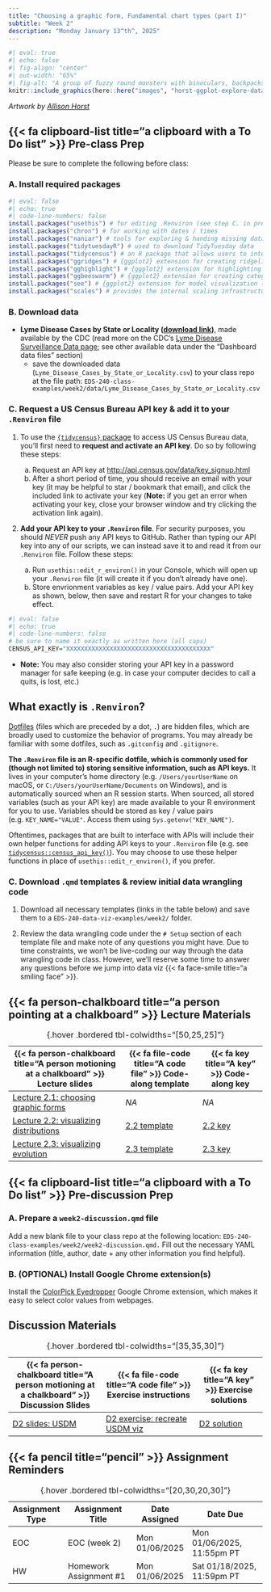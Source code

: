 ```yaml
---
title: "Choosing a graphic form, Fundamental chart types (part I)"
subtitle: "Week 2"
description: "Monday January 13^th^, 2025"
---
```


```r
#| eval: true 
#| echo: false
#| fig-align: "center"
#| out-width: "65%" 
#| fig-alt: "A group of fuzzy round monsters with binoculars, backpacks and guide books looking up a graphs flying around with wings (like birders, but with exploratory data visualizations). Stylized text reads 'ggplot2: visual data exploration.' Learn more about ggplot2."
knitr::include_graphics(here::here("images", "horst-ggplot-explore-dataviz.png"))
```

:::{.gray-text .center-text}
*Artwork by [Allison Horst](https://allisonhorst.com/){target="_blank"}*
:::

## {{< fa clipboard-list title="a clipboard with a To Do list" >}} Pre-class Prep {#pre-class-prep}

Please be sure to complete the following before class: 

### A. Install required packages

```r
#| eval: false
#| echo: true
#| code-line-numbers: false
install.packages("usethis") # for editing .Renviron (see step C. in pre-class prep)
install.packages("chron") # for working with dates / times
install.packages("naniar") # tools for exploring & handing missing data
install.packages("tidytuesdayR") # used to download TidyTuesday data
install.packages("tidycensus") # an R package that allows users to interface with a select number of the US Census Bureau’s data APIs and return tidyverse-ready data frames
install.packages("ggridges") # {ggplot2} extension for creating ridgeline plots
install.packages("gghighlight") # {ggplot2} extension for highlighting geoms
install.packages("ggbeeswarm") # {ggplot2} extension for creating categorical scatter (violin point) plots
install.packages("see") # {ggplot2} extension for model visualization (we'll be using it for it's geom, geom_violindot())
install.packages("scales") # provides the internal scaling infrastructure used by ggplot2, and gives you tools to override the default breaks, labels, transformations and palettes (installed automatically with {ggplot2} or {tidyverse})
```

### B. Download data

- **Lyme Disease Cases by State or Locality ([download link](https://www.cdc.gov/lyme/datasurveillance/case-counts/Lyme_Disease_Cases_by_State_or_Locality.csv))**, made available by the CDC (read more on the CDC's [Lyme Disease Surveillance Data page](https://www.cdc.gov/lyme/data-research/facts-stats/surveillance-data-1.html){target="_blank"}; see other available data under the "Dashboard data files" section)
  - save the downloaded data (`Lyme_Disease_Cases_by_State_or_Locality.csv`) to your class repo at the file path: `EDS-240-class-examples/week2/data/Lyme_Disease_Cases_by_State_or_Locality.csv`

### C. Request a US Census Bureau API key & add it to your `.Renviron` file

1. To use the [`{tidycensus}` package](https://walker-data.com/tidycensus/){target="_blank} to access US Census Bureau data, you'll first need to **request and activate an API key**. Do so by following these steps:

    a. Request an API key at <http://api.census.gov/data/key_signup.html>{target="_blank}
    b. After a short period of time, you should receive an email with your key (it may be helpful to star / bookmark that email), and click the included link to activate your key (**Note:** if you get an error when activating your key, close your browser window and try clicking the activation link again).

2. **Add your API key to your `.Renviron` file**. For security purposes, you should *NEVER* push any API keys to GitHub. Rather than typing our API key into any of our scripts, we can instead save it to and read it from our `.Renviron` file. Follow these steps:

    a. Run `usethis::edit_r_environ()` in your Console, which will open up your `.Renviron` file (it will create it if you don't already have one).
    b. Store envrionment variables as key / value pairs. Add your API key as shown, below, then save and restart R for your changes to take effect.
    
```r
#| eval: false
#| echo: true
#| code-line-numbers: false
# be sure to name it exactly as written here (all caps) 
CENSUS_API_KEY="XXXXXXXXXXXXXXXXXXXXXXXXXXXXXXXXXXXXXXXX"
```

- **Note:** You may also consider storing your API key in a password manager for safe keeping (e.g. in case your computer decides to call a quits, is lost, etc.) 

::: {.callout-note collapse=true}
## What exactly is `.Renviron`?

[Dotfiles](https://en.wikipedia.org/wiki/Hidden_file_and_hidden_directory){target="_blank"} (files which are preceded by a dot, `.`) are hidden files, which are broadly used to customize the behavior of programs. You may already be familiar with some dotfiles, such as `.gitconfig` and `.gitignore`.

**The `.Renviron` file is an R-specific dotfile, which is commonly used for (though not limited to) storing sensitive information, such as API keys.** It lives in your computer's home directory (e.g. `/Users/yourUserName` on macOS, or `C:/Users/yourUserName/Documents` on Windows), and is automatically sourced when an R session starts. When sourced, all stored variables (such as your API key) are made available to your R environment for you to use. Variables should be stored as key / value pairs (e.g. `KEY_NAME="VALUE"`. Access them using `Sys.getenv("KEY_NAME")`.

Oftentimes, packages that are built to interface with APIs will include their own helper functions for adding API keys to your `.Renviron` file (e.g. see [`tidycensus::census_api_key()`](https://walker-data.com/tidycensus/reference/census_api_key.html){target="_blank"}). You may choose to use these helper functions in place of `usethis::edit_r_environ()`, if you prefer.
:::
    
<!-- To prevent us from accidentally pushing our key(s), we can save it to a separate file which we'll add to our `.gitignore`. Do so by following these steps: -->

<!--   a. Create a `week2/` folder in the root directory of your class repo -->

<!--   b. Add a file to your `week2/` folder called `KEYS.R`, and save your API key to an object name like this: -->

<!-- ```{r filename="~/week2/KEYS.R"} -->
<!-- #| eval: false -->
<!-- #| echo: true -->
<!-- censusKEY <- "XXXXXXXXXXXXXXXXXXXXXXXXXXXXXXXXXXXXXXXX" -->
<!-- ``` -->

<!--   b. Add `KEYS.R` to your `.gitignore` -->

<!-- ```{r filename=".gitignore"} -->
<!-- #| eval: false -->
<!-- #| echo: true -->
<!-- /week2/KEYS.R -->
<!-- ``` -->

<!--   c. Save `.gitignore` (once saved, you should see the newly added `KEYS.R` file disappear from your **Git** pane in RStudio, and a modified `.gitignore` appear). Stage/add, commit, and push this `.gitignore` file to GitHub -->

<!-- In class, we'll source our key (by running `source(here::here("week2", "KEYS.R"))`) into any scripts / Qmd files, where required.  -->

### C. Download `.qmd` templates & review initial data wrangling code

1. Download all necessary templates (links in the table below) and save them to a `EDS-240-data-viz-examples/week2/` folder. 

2. Review the data wrangling code under the `# Setup` section of each template file and make note of any questions you might have. Due to time constraints, we won't be live-coding our way through the data wrangling code in class. However, we'll reserve some time to answer any questions before we jump into data viz {{< fa face-smile title="a smiling face" >}}.

## {{< fa person-chalkboard title="a person pointing at a chalkboard" >}} Lecture Materials {#lecture-materials}

| {{< fa person-chalkboard title="A person motioning at a chalkboard" >}} Lecture slides   | {{< fa file-code title="A code file" >}} Code-along template | {{< fa key title="A key" >}} Code-along key |
|------------------------------------------------------------------------------------------|--------------------------------------------------------------|---------------------------------------------------|
| [Lecture 2.1: choosing graphic forms](lecture-slides/lecture2.1-choosing-graphic-forms-slides.qmd){target="_blank"}  | *NA* | *NA* |
| [Lecture 2.2: visualizing distributions](lecture-slides/lecture2.2-distributions-slides.qmd){target="_blank"}  | [2.2 template](https://github.com/EDS-240-Data-Viz/code-along-templates/blob/main/week2/TEMPLATE-lecture2.2-distributions.qmd){target="_blank"} | [2.2 key](keys/KEY-lecture2.2-distributions.qmd){target="_blank"} |
| [Lecture 2.3: visualizing evolution](lecture-slides/lecture2.3-evolution-slides.qmd){target="_blank"}  | [2.3 template](https://github.com/EDS-240-Data-Viz/code-along-templates/blob/main/week2/TEMPLATE-lecture2.3-evolution.qmd){target="_blank"} | [2.3 key](keys/KEY-lecture2.3-evolution.qmd){target="_blank"} |
: {.hover .bordered tbl-colwidths="[50,25,25]"} 

## {{< fa clipboard-list title="a clipboard with a To Do list" >}} Pre-discussion Prep {#pre-discussion-prep} 
### A. Prepare a `week2-discussion.qmd` file

Add a new blank file to your class repo at the following location: `EDS-240-class-examples/week2/week2-discussion.qmd.` Fill out the necessary YAML information (title, author, date + any other information you find helpful).

### B. (OPTIONAL) Install Google Chrome extension(s)

Install the [ColorPick Eyedropper](https://chrome.google.com/webstore/detail/colorpick-eyedropper/ohcpnigalekghcmgcdcenkpelffpdolg) Google Chrome extension, which makes it easy to select color values from webpages.

## Discussion Materials

| {{< fa person-chalkboard title="A person motioning at a chalkboard" >}} Discussion Slides | {{< fa file-code title="A code file" >}} Exercise instructions | {{< fa key title="A key" >}} Exercise solutions |
|-------------------|-------------------|--------------|
| [D2 slides: USDM](discussion/week2/week2-USDM-slides.qmd) | [D2 exercise: recreate USDM viz](discussion/week2/week2-exercise.qmd) | [D2 solution](discussion/week2/week2-solution.qmd) |
: {.hover .bordered tbl-colwidths="[35,35,30]"} 

## {{< fa pencil title="pencil" >}} Assignment Reminders {#assignment-reminders}

| Assignment Type | Assignment Title         | Date Assigned  | Date Due                   |
|-----------------|--------------------------|----------------|----------------------------|
| EOC             | EOC (week 2)             | Mon 01/06/2025 | Mon 01/06/2025, 11:55pm PT |
| HW              | Homework Assignment #1   | Mon 01/06/2025 | Sat 01/18/2025, 11:59pm PT |
: {.hover .bordered tbl-colwidths="[20,30,20,30]"} 

<!-- | Assignment Type | Assignment Title                                  | Date Assigned  | Date Due                   | -->
<!-- |-----------------|---------------------------------------------------|----------------|----------------------------| -->
<!-- | EOC             | [EOC (week 2)](https://forms.gle/G5DbEAxKCxyaCZyB8)  | Mon 01/13/2024 | Mon 01/13/2024, 11:55pm PT | -->
<!-- | HW              | [Homework Assignment #1](assignments/HW1.qmd)  | Mon 01/06/2025 | Sat 01/18/2025, 11:59pm PT | -->
<!-- : {.hover .bordered tbl-colwidths="[20,30,20,30]"}  -->
